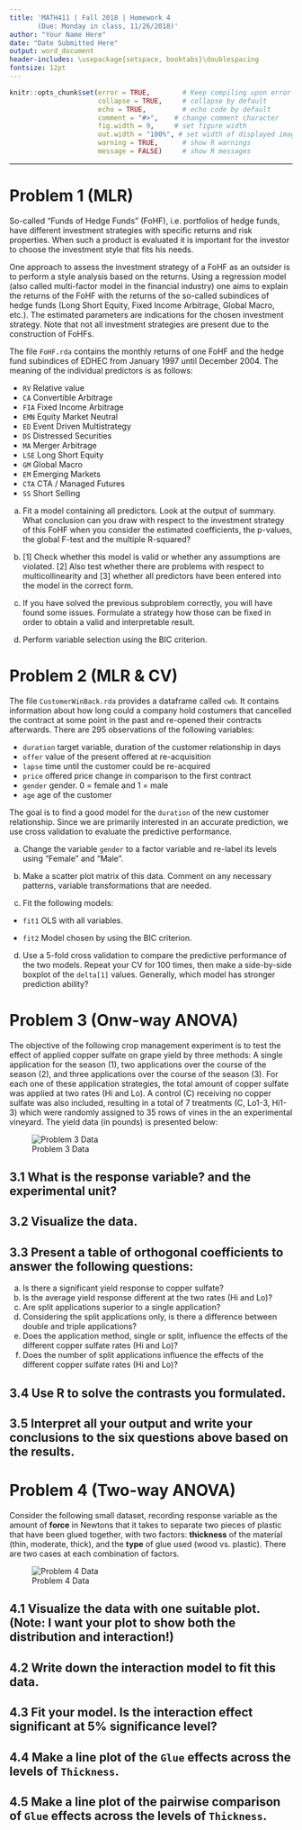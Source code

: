 ---
title: 'MATH411 | Fall 2018 | Homework 4 
       (Due: Monday in class, 11/26/2018)'
author: "Your Name Here"
date: "Date Submitted Here"
output: word_document
header-includes: \usepackage{setspace, booktabs}\doublespacing
fontsize: 12pt
---
<!--- Below are global settings for knitr. You can override any of them by adding the changes to individual chunks --->

```{r global_options, include = FALSE}
knitr::opts_chunk$set(error = TRUE,        # Keep compiling upon error
                      collapse = TRUE,     # collapse by default
                      echo = TRUE,         # echo code by default
                      comment = "#>",    # change comment character
                      fig.width = 9,     # set figure width
                      out.width = "100%", # set width of displayed images
                      warning = TRUE,      # show R warnings
                      message = FALSE)     # show R messages
```

<!--- Solution Region --->
<style>
#solution {
  background-color: #8FBC8F;
  border-style: solid;
  border-color: blue;
  margin-left: 5px;
  margin-bottom: 15px;
  padding: 5px;
}
</style>

*******************************************

# Problem 1 (MLR)

So-called "Funds of Hedge Funds" (FoHF), i.e. portfolios of hedge funds, have different investment strategies with specific returns and risk properties. When such a product is evaluated it is important for the investor to choose the investment style that fits his needs.

One approach to assess the investment strategy of a FoHF as an outsider is to perform a style analysis based on the returns. Using a regression model (also called multi-factor model in the financial industry) one aims to explain the returns of the FoHF with the returns of the so-called subindices of hedge funds (Long Short Equity, Fixed Income Arbitrage, Global Macro, etc.). The estimated parameters are indications for the chosen investment strategy. Note that not all investment strategies are present due to the construction of FoHFs. 

The file `FoHF.rda` contains the monthly returns of one FoHF and the hedge fund subindices of EDHEC from January 1997 until December 2004. The meaning of the individual predictors is as follows:

+ `RV` Relative value
+ `CA` Convertible Arbitrage
+ `FIA` Fixed Income Arbitrage
+ `EMN` Equity Market Neutral
+ `ED` Event Driven Multistrategy
+ `DS` Distressed Securities
+ `MA` Merger Arbitrage
+ `LSE` Long Short Equity
+ `GM` Global Macro
+ `EM` Emerging Markets
+ `CTA` CTA / Managed Futures
+ `SS` Short Selling

(a) Fit a model containing all predictors. Look at the output of summary. What conclusion can you draw with respect to the investment strategy of this FoHF when you consider the estimated coefficients, the p-values, the global F-test and the multiple R-squared?

(b) [1] Check whether this model is valid or whether any assumptions are violated. [2] Also test whether there are problems with respect to multicollinearity and [3] whether all predictors have been entered into the model in the correct form.

(c) If you have solved the previous subproblem correctly, you will have found some issues. Formulate a strategy how those can be fixed in order to obtain a valid and interpretable result.

(d) Perform variable selection using the BIC criterion.

# Problem 2 (MLR \& CV)

The file `CustomerWinBack.rda` provides a dataframe called `cwb`. It contains information about how long could a company hold costumers that cancelled the contract at some point in the past and re-opened their contracts afterwards. There are 295 observations of the following variables:

+ `duration` target variable, duration of the customer relationship in days
+ `offer` value of the present offered at re-acquisition
+ `lapse` time until the customer could be re-acquired
+ `price` offered price change in comparison to the first contract
+ `gender` gender. 0 $=$ female and 1 $=$ male
+ `age` age of the customer

The goal is to find a good model for the `duration` of the new customer relationship. Since we are primarily interested in an accurate prediction, we use cross validation to evaluate the predictive performance.

(a) Change the variable `gender` to a factor variable and re-label its levels using "Female" and "Male".

(b) Make a scatter plot matrix of this data. Comment on any necessary patterns, variable transformations that are needed.

(c) Fit the following models:

+ `fit1` OLS with all variables.

+ `fit2` Model chosen by using the BIC criterion.

(d) Use a 5-fold cross validation to compare the predictive performance of the two models. Repeat your CV for 100 times, then make a side-by-side boxplot of the `delta[1]` values. Generally, which model has stronger prediction ability?

# Problem 3 (Onw-way ANOVA)

The objective of the following crop management experiment is to test the effect of applied copper sulfate on grape yield by three methods: A single application for the season (1), two applications over the course of the season (2), and three applications over the course of the season (3). For each one of these application strategies, the total amount of copper sulfate was applied at two rates (Hi and Lo). A control (C) receiving no copper sulfate was also included, resulting in a total of 7 treatments (C, Lo1-3, Hi1-3) which were randomly assigned to 35 rows of vines in the an experimental vineyard. The yield data (in pounds) is presented below:

![Problem 3 Data](prob2.jpg)

## 3.1 What is the response variable? and the experimental unit?

## 3.2 Visualize the data.

## 3.3 Present a table of orthogonal coefficients to answer the following questions:

a. Is there a significant yield response to copper sulfate?
b. Is the average yield response different at the two rates (Hi and Lo)?
c. Are split applications superior to a single application?
d. Considering the split applications only, is there a difference between double and triple applications?
e. Does the application method, single or split, influence the effects of the different copper sulfate rates (Hi and Lo)?
f. Does the number of split applications influence the effects of the different copper sulfate rates (Hi and Lo)?

## 3.4 Use R to solve the contrasts you formulated. 

## 3.5 Interpret all your output and write your conclusions to the six questions above based on the results.

# Problem 4 (Two-way ANOVA)

Consider the following small dataset, recording response variable as the amount of **force** in Newtons that it takes to separate two pieces of plastic that have been glued together, with two factors: **thickness** of the material (thin, moderate, thick), and the **type** of glue used (wood vs. plastic). There are two cases at each combination of factors. 

![Problem 4 Data](prob1.jpg)

## 4.1 Visualize the data with **one** suitable plot. (Note: I want your plot to show both the distribution and interaction!)

## 4.2 Write down the interaction model to fit this data.

## 4.3 Fit your model. Is the interaction effect significant at 5% significance level?

## 4.4 Make a line plot of the `Glue` effects across the levels of `Thickness`.

## 4.5 Make a line plot of the pairwise comparison of `Glue` effects across the levels of `Thickness`.





